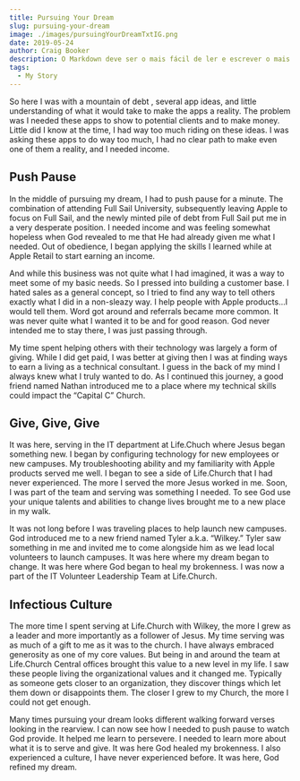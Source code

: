 ```yaml
---
title: Pursuing Your Dream
slug: pursuing-your-dream
image: ./images/pursuingYourDreamTxtIG.png
date: 2019-05-24
author: Craig Booker
description: O Markdown deve ser o mais fácil de ler e escrever o mais possível.
tags:
  - My Story
---
```


So here I was with a mountain of debt , several app ideas, and little understanding of what it would take to make the apps a reality. The problem was I needed these apps to show to potential clients and to make money. Little did I know at the time, I had way too much riding on these ideas. I was asking these apps to do way too much, I had no clear path to make even one of them a reality, and I needed income.

## Push Pause

In the middle of pursuing my dream, I had to push pause for a minute. The combination of attending Full Sail University, subsequently leaving Apple to focus on Full Sail, and the newly minted pile of debt from Full Sail put me in a very desperate position. I needed income and was feeling somewhat hopeless when God revealed to me that He had already given me what I needed. Out of obedience, I began applying the skills I learned while at Apple Retail to start earning an income.

And while this business was not quite what I had imagined, it was a way to meet some of my basic needs. So I pressed into building a customer base. I hated sales as a general concept, so I tried to find any way to tell others exactly what I did in a non-sleazy way. I help people with Apple products…I would tell them. Word got around and referrals became more common. It was never quite what I wanted it to be and for good reason. God never intended me to stay there, I was just passing through.

My time spent helping others with their technology was largely a form of giving. While I did get paid, I was better at giving then I was at finding ways to earn a living as a technical consultant. I guess in the back of my mind I always knew what I truly wanted to do. As I continued this journey, a good friend named Nathan introduced me to a place where my technical skills could impact the “Capital C” Church.

## Give, Give, Give

It was here, serving in the IT department at Life.Chuch where Jesus began something new. I began by configuring technology for new employees or new campuses. My troubleshooting ability and my familiarity with Apple products served me well. I began to see a side of Life.Church that I had never experienced. The more I served the more Jesus worked in me. Soon, I was part of the team and serving was something I needed. To see God use your unique talents and abilities to change lives brought me to a new place in my walk.

It was not long before I was traveling places to help launch new campuses. God introduced me to a new friend named Tyler a.k.a. “Wilkey.” Tyler saw something in me and invited me to come alongside him as we lead local volunteers to launch campuses. It was here where my dream began to change. It was here where God began to heal my brokenness. I was now a part of the IT Volunteer Leadership Team at Life.Church.

## Infectious Culture

The more time I spent serving at Life.Church with Wilkey, the more I grew as a leader and more importantly as a follower of Jesus. My time serving was as much of a gift to me as it was to the church. I have always embraced generosity as one of my core values. But being in and around the team at Life.Church Central offices brought this value to a new level in my life. I saw these people living the organizational values and it changed me. Typically as someone gets closer to an organization, they discover things which let them down or disappoints them. The closer I grew to my Church, the more I could not get enough.

Many times pursuing your dream looks different walking forward verses looking in the rearview. I can now see how I needed to push pause to watch God provide. It helped me learn to persevere. I needed to learn more about what it is to serve and give. It was here God healed my brokenness. I also experienced a culture, I have never experienced before. It was here, God refined my dream.
